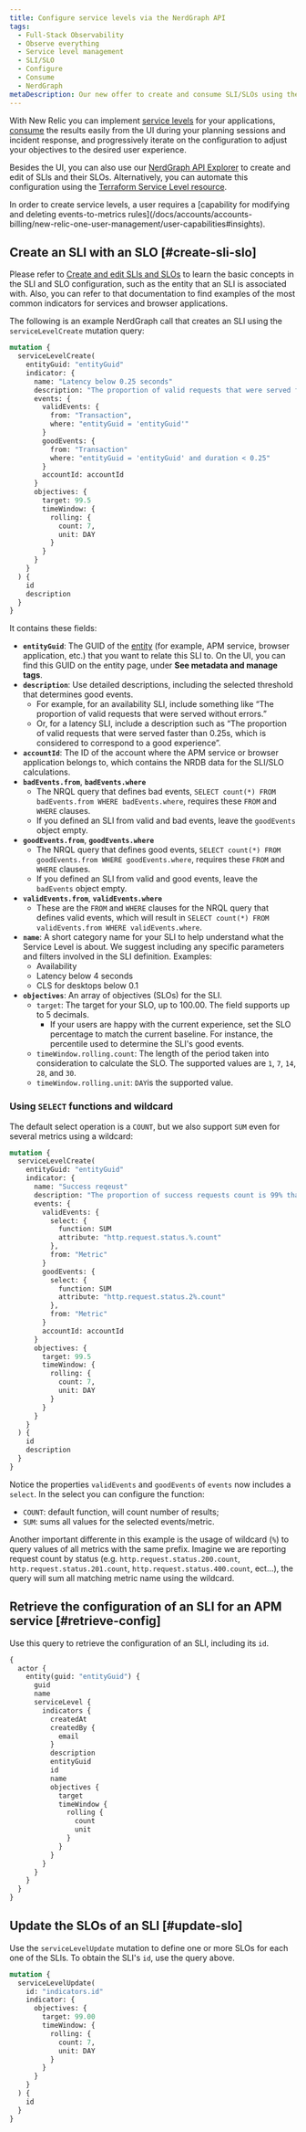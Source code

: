 ```yaml
---
title: Configure service levels via the NerdGraph API
tags:
  - Full-Stack Observability
  - Observe everything
  - Service level management
  - SLI/SLO
  - Configure
  - Consume
  - NerdGraph
metaDescription: Our new offer to create and consume SLI/SLOs using the NerdGraph API.
---
```


With New Relic you can implement [service levels](/docs/service-level-management/create-slm) for your applications, [consume](/docs/service-level-management/consume-slm) the results easily from the UI during your planning sessions and incident response, and progressively iterate on the configuration to adjust your objectives to the desired user experience.

Besides the UI, you can also use our [NerdGraph API Explorer](/docs/apis/nerdgraph/get-started/introduction-new-relic-nerdgraph/) to create and edit of SLIs and their SLOs. Alternatively, you can automate this configuration using the [Terraform Service Level resource](https://registry.terraform.io/providers/newrelic/newrelic/latest/docs/resources/service_level).

<Callout variant="important">
  In order to create service levels, a user requires a [capability for modifying and deleting events-to-metrics rules](/docs/accounts/accounts-billing/new-relic-one-user-management/user-capabilities#insights).  
</Callout>

## Create an SLI with an SLO [#create-sli-slo]

Please refer to [Create and edit SLIs and SLOs](/docs/service-level-management/create-slm#sli-entity) to learn the basic concepts in the SLI and SLO configuration, such as the entity that an SLI is associated with. Also, you can refer to that documentation to find examples of the most common indicators for <InlinePopup type="apm" /> services and browser applications.

The following is an example NerdGraph call that creates an SLI using the `serviceLevelCreate` mutation query:

```graphql
mutation {
  serviceLevelCreate(
    entityGuid: "entityGuid"
    indicator: {
      name: "Latency below 0.25 seconds"
      description: "The proportion of valid requests that were served faster than 0.25s, which is considered to correspond to a good experience."
      events: {
        validEvents: { 
          from: "Transaction", 
          where: "entityGuid = 'entityGuid'" 
        }
        goodEvents: {
          from: "Transaction"
          where: "entityGuid = 'entityGuid' and duration < 0.25"
        }
        accountId: accountId
      }
      objectives: {
        target: 99.5
        timeWindow: { 
          rolling: { 
            count: 7, 
            unit: DAY 
          } 
        }
      }
    }
  ) {
    id
    description
  }
}
```

It contains these fields:

* **`entityGuid`**: The GUID of the [entity](https://docs-preview.newrelic.com/docs/service-level-management/create-slm#sli-entity) (for example, APM service, browser application, etc.) that you want to relate this SLI to. On the UI, you can find this GUID on the entity page, under **See metadata and manage tags**.
* **`description`**: Use detailed descriptions, including the selected threshold that determines good events.
  * For example, for an availability SLI, include something like “The proportion of valid requests that were served without errors.”
  * Or, for a latency SLI, include a description such as “The proportion of valid requests that were served faster than 0.25s, which is considered to correspond to a good experience”.
* **`accountId`**: The ID of the account where the APM service or browser application belongs to, which contains the NRDB data for the SLI/SLO calculations.
* **`badEvents.from`**, **`badEvents.where`**
  * The NRQL query that defines bad events, `SELECT count(*) FROM badEvents.from WHERE badEvents.where`, requires these `FROM` and `WHERE` clauses.
  * If you defined an SLI from valid and bad events, leave the `goodEvents` object empty.
* **`goodEvents.from`**, **`goodEvents.where`**
  * The NRQL query that defines good events, `SELECT count(*) FROM goodEvents.from WHERE goodEvents.where`, requires these `FROM` and `WHERE` clauses.
  * If you defined an SLI from valid and good events, leave the `badEvents` object empty.
* **`validEvents.from`**, **`validEvents.where`**
  * These are the `FROM` and `WHERE` clauses for the NRQL query that defines valid events, which will result in `SELECT count(*) FROM validEvents.from WHERE validEvents.where`.
* **`name`**: A short category name for your SLI to help understand what the Service Level is about. We suggest including any specific parameters and filters involved in the SLI definition. Examples:
  * Availability
  * Latency below 4 seconds
  * CLS for desktops below 0.1
* **`objectives`**: An array of objectives (SLOs) for the SLI.
  * `target`: The target for your SLO, up to 100.00. The field supports up to 5 decimals.
    * If your users are happy with the current experience, set the SLO percentage to match the current baseline. For instance, the percentile used to determine the SLI's good events.
  * `timeWindow.rolling.count`: The length of the period taken into consideration to calculate the SLO. The supported values are `1`, `7`, `14`, `28`, and `30`.
  * `timeWindow.rolling.unit`: `DAY`is the supported value.

### Using `SELECT` functions and wildcard

The default select operation is a `COUNT`, but we also support `SUM` even for several metrics using a wildcard:

```graphql
mutation {
  serviceLevelCreate(
    entityGuid: "entityGuid"
    indicator: {
      name: "Success reqeust"
      description: "The proportion of success requests count is 99% that the total count"
      events: {
        validEvents: { 
          select: {
            function: SUM
            attribute: "http.request.status.%.count"
          },
          from: "Metric"
        }
        goodEvents: {
          select: {
            function: SUM
            attribute: "http.request.status.2%.count"
          },
          from: "Metric"
        }
        accountId: accountId
      }
      objectives: {
        target: 99.5
        timeWindow: { 
          rolling: { 
            count: 7, 
            unit: DAY 
          } 
        }
      }
    }
  ) {
    id
    description
  }
}
```

Notice the properties `validEvents` and `goodEvents` of `events` now includes a `select`. In the select you can configure the function:
- `COUNT`: default function, will count number of results;
- `SUM`: sums all values for the selected events/metric.

Another important differente in this example is the usage of wildcard (`%`) to query values of all metrics with the same prefix. Imagine we are reporting request count by status (e.g. `http.request.status.200.count`, `http.request.status.201.count`, `http.request.status.400.count`, ect...), the query will sum all matching metric name using the wildcard.

## Retrieve the configuration of an SLI for an APM service [#retrieve-config]

Use this query to retrieve the configuration of an SLI, including its `id`.

```graphql
{
  actor {
    entity(guid: "entityGuid") {
      guid
      name
      serviceLevel {
        indicators {
          createdAt
          createdBy {
            email
          }
          description
          entityGuid
          id
          name
          objectives {
            target
            timeWindow {
              rolling {
                count
                unit
              }
            }
          }
        }
      }
    }
  }
}
```

## Update the SLOs of an SLI [#update-slo]

Use the `serviceLevelUpdate` mutation to define one or more SLOs for each one of the SLIs. To obtain the SLI's `id`, use the query above.

```graphql
mutation {
  serviceLevelUpdate(
    id: "indicators.id"
    indicator: {
      objectives: {
        target: 99.00
        timeWindow: { 
          rolling: { 
            count: 7, 
            unit: DAY 
          }
        }
      }
    }
  ) {
    id
  }
}
```
